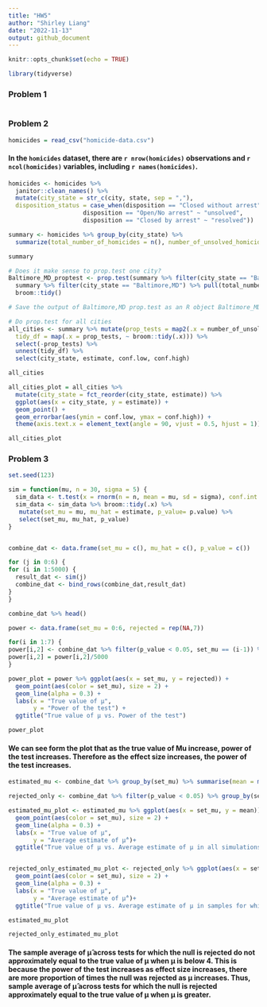 ```yaml
---
title: "HW5"
author: "Shirley Liang"
date: "2022-11-13"
output: github_document
---
```


```r

knitr::opts_chunk$set(echo = TRUE)

library(tidyverse)

```

### Problem 1

```r



```

### Problem 2

```r

homicides = read_csv("homicide-data.csv")

```

#### In the `homicides` dataset, there are `r nrow(homicides)` observations and `r ncol(homicides)` variables, including `r names(homicides)`.

```r

homicides <- homicides %>% 
  janitor::clean_names() %>% 
  mutate(city_state = str_c(city, state, sep = ","),
  disposition_status = case_when(disposition == "Closed without arrest" ~ "unsolved",
                     disposition == "Open/No arrest" ~ "unsolved",
                     disposition == "Closed by arrest" ~ "resolved")) 

summary <- homicides %>% group_by(city_state) %>% 
  summarize(total_number_of_homicides = n(), number_of_unsolved_homicides = sum(disposition_status == "unsolved")) 

summary

```

```r
# Does it make sense to prop.test one city?
Baltimore_MD_proptest <- prop.test(summary %>% filter(city_state == "Baltimore,MD") %>% pull(number_of_unsolved_homicides), 
  summary %>% filter(city_state == "Baltimore,MD") %>% pull(total_number_of_homicides)) %>% 
  broom::tidy()

# Save the output of Baltimore,MD prop.test as an R object Baltimore_MD_proptest.

# Do prop.test for all cities
all_cities <- summary %>% mutate(prop_tests = map2(.x = number_of_unsolved_homicides, .y = total_number_of_homicides, ~ prop.test(x = .x, n = .y)),
  tidy_df = map(.x = prop_tests, ~ broom::tidy(.x))) %>% 
  select(-prop_tests) %>% 
  unnest(tidy_df) %>% 
  select(city_state, estimate, conf.low, conf.high)

all_cities

```

```r

all_cities_plot = all_cities %>% 
  mutate(city_state = fct_reorder(city_state, estimate)) %>% 
  ggplot(aes(x = city_state, y = estimate)) +
  geom_point() +
  geom_errorbar(aes(ymin = conf.low, ymax = conf.high)) + 
  theme(axis.text.x = element_text(angle = 90, vjust = 0.5, hjust = 1))

all_cities_plot

```


### Problem 3

```r
set.seed(123)

sim = function(mu, n = 30, sigma = 5) {
  sim_data <- t.test(x = rnorm(n = n, mean = mu, sd = sigma), conf.int = 0.95)
  sim_data <- sim_data %>% broom::tidy(.x) %>% 
   mutate(set_mu = mu, mu_hat = estimate, p_value= p.value) %>% 
   select(set_mu, mu_hat, p_value)
}


combine_dat <- data.frame(set_mu = c(), mu_hat = c(), p_value = c())

for (j in 0:6) { 
for (i in 1:5000) {
  result_dat <- sim(j)
  combine_dat <- bind_rows(combine_dat,result_dat)
}
}

combine_dat %>% head()

```

```r

power <- data.frame(set_mu = 0:6, rejected = rep(NA,7))

for(i in 1:7) {
power[i,2] <- combine_dat %>% filter(p_value < 0.05, set_mu == (i-1)) %>% count() 
power[i,2] = power[i,2]/5000
}

power_plot = power %>% ggplot(aes(x = set_mu, y = rejected)) +
  geom_point(aes(color = set_mu), size = 2) +
  geom_line(alpha = 0.3) +
  labs(x = "True value of μ",
       y = "Power of the test") +
  ggtitle("True value of μ vs. Power of the test")

power_plot

```

#### We can see form the plot that as the true value of Mu increase, power of the test increases. Therefore as the effect size increases, the power of the test increases. 

```r

estimated_mu <- combine_dat %>% group_by(set_mu) %>% summarise(mean = mean(mu_hat))

rejected_only <- combine_dat %>% filter(p_value < 0.05) %>% group_by(set_mu) %>% summarise(mean = mean(mu_hat))

estimated_mu_plot <- estimated_mu %>% ggplot(aes(x = set_mu, y = mean)) +
  geom_point(aes(color = set_mu), size = 2) +
  geom_line(alpha = 0.3) +
  labs(x = "True value of μ",
       y = "Average estimate of μ̂")+
  ggtitle("True value of μ vs. Average estimate of μ in all simulations")


rejected_only_estimated_mu_plot <- rejected_only %>% ggplot(aes(x = set_mu, y = mean)) +
  geom_point(aes(color = set_mu), size = 2) +
  geom_line(alpha = 0.3) +
  labs(x = "True value of μ",
       y = "Average estimate of μ̂")+
  ggtitle("True value of μ vs. Average estimate of μ in samples for which the null was rejected")

```

```r

estimated_mu_plot

rejected_only_estimated_mu_plot

```

#### The sample average of μ̂ across tests for which the null is rejected do not approximately equal to the true value of μ when μ is below 4. This is because the power of the test increases as effect size increases, there are more proportion of times the null was rejected as μ increases. Thus, sample average of μ̂ across tests for which the null is rejected approximately equal to the true value of μ when μ is greater.
